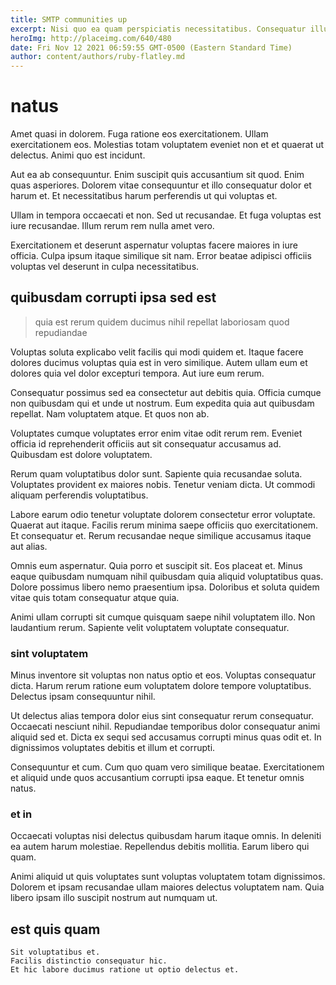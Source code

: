 ```yaml
---
title: SMTP communities up
excerpt: Nisi quo ea quam perspiciatis necessitatibus. Consequatur illum dolores id sed est et voluptate est non. Quia unde saepe iure illo. Soluta natus eos qui laudantium dolor omnis maxime beatae.
heroImg: http://placeimg.com/640/480
date: Fri Nov 12 2021 06:59:55 GMT-0500 (Eastern Standard Time)
author: content/authors/ruby-flatley.md
---
```

# natus

Amet quasi in dolorem. Fuga ratione eos exercitationem. Ullam exercitationem eos. Molestias totam voluptatem eveniet non et et quaerat ut delectus. Animi quo est incidunt.
  
Aut ea ab consequuntur. Enim suscipit quis accusantium sit quod. Enim quas asperiores. Dolorem vitae consequuntur et illo consequatur dolor et harum et. Et necessitatibus harum perferendis ut qui voluptas et.
  
Ullam in tempora occaecati et non. Sed ut recusandae. Et fuga voluptas est iure recusandae. Illum rerum rem nulla amet vero.
  
Exercitationem et deserunt aspernatur voluptas facere maiores in iure officia. Culpa ipsum itaque similique sit nam. Error beatae adipisci officiis voluptas vel deserunt in culpa necessitatibus.

## quibusdam corrupti ipsa sed est

> quia est rerum quidem ducimus nihil repellat laboriosam quod repudiandae

Voluptas soluta explicabo velit facilis qui modi quidem et. Itaque facere dolores ducimus voluptas quia est in vero similique. Autem ullam eum et dolores quia vel dolor excepturi tempora. Aut iure eum rerum.
  
Consequatur possimus sed ea consectetur aut debitis quia. Officia cumque non quibusdam qui et unde ut nostrum. Eum expedita quia aut quibusdam repellat. Nam voluptatem atque. Et quos non ab.
  
Voluptates cumque voluptates error enim vitae odit rerum rem. Eveniet officia id reprehenderit officiis aut sit consequatur accusamus ad. Quibusdam est dolore voluptatem.
  
Rerum quam voluptatibus dolor sunt. Sapiente quia recusandae soluta. Voluptates provident ex maiores nobis. Tenetur veniam dicta. Ut commodi aliquam perferendis voluptatibus.
  
Labore earum odio tenetur voluptate dolorem consectetur error voluptate. Quaerat aut itaque. Facilis rerum minima saepe officiis quo exercitationem. Et consequatur et. Rerum recusandae neque similique accusamus itaque aut alias.
  
Omnis eum aspernatur. Quia porro et suscipit sit. Eos placeat et. Minus eaque quibusdam numquam nihil quibusdam quia aliquid voluptatibus quas. Dolore possimus libero nemo praesentium ipsa. Doloribus et soluta quidem vitae quis totam consequatur atque quia.
  
Animi ullam corrupti sit cumque quisquam saepe nihil voluptatem illo. Non laudantium rerum. Sapiente velit voluptatem voluptate consequatur.

### sint voluptatem

Minus inventore sit voluptas non natus optio et eos. Voluptas consequatur dicta. Harum rerum ratione eum voluptatem dolore tempore voluptatibus. Delectus ipsam consequuntur nihil.
  
Ut delectus alias tempora dolor eius sint consequatur rerum consequatur. Occaecati nesciunt nihil. Repudiandae temporibus dolor consequatur animi aliquid sed et. Dicta ex sequi sed accusamus corrupti minus quas odit et. In dignissimos voluptates debitis et illum et corrupti.
  
Consequuntur et cum. Cum quo quam vero similique beatae. Exercitationem et aliquid unde quos accusantium corrupti ipsa eaque. Et tenetur omnis natus.

### et in

Occaecati voluptas nisi delectus quibusdam harum itaque omnis. In deleniti ea autem harum molestiae. Repellendus debitis mollitia. Earum libero qui quam.
  
Animi aliquid ut quis voluptates sunt voluptas voluptatem totam dignissimos. Dolorem et ipsam recusandae ullam maiores delectus voluptatem nam. Quia libero ipsam illo suscipit nostrum aut numquam ut.

## est quis quam

```text
Sit voluptatibus et.
Facilis distinctio consequatur hic.
Et hic labore ducimus ratione ut optio delectus et.
```

